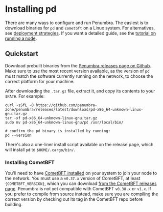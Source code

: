 
# Installing pd
There are many ways to configure and run Penumbra. The easiest is to download
binaries for `pd` and `cometbft` on a Linux system. For alternatives, see
[deployment strategies](./requirements.md#deployment-strategies).
If you want a detailed guide, see the [tutorial on running a node](../../tutorials/running-node.md).

## Quickstart
Download prebuilt binaries from the [Penumbra releases page on Github](https://github.com/penumbra-zone/penumbra/releases).
Make sure to use the most recent version available, as the version of `pd` must
match the software currently running on the network, to choose the correct platform for your machine.

After downloading the `.tar.gz` file, extract it, and copy its contents to your `$PATH`. For example:

```shell
curl -sSfL -O https://github.com/penumbra-zone/penumbra/releases/latest/download/pd-x86_64-unknown-linux-gnu.tar.gz
tar -xf pd-x86_64-unknown-linux-gnu.tar.gz
sudo mv pd-x86_64-unknown-linux-gnu/pd /usr/local/bin/

# confirm the pd binary is installed by running:
pd --version
```
There's also a one-liner install script available on the release page, which will install `pd` to `$HOME/.cargo/bin/`.

### Installing CometBFT

You'll need to have [CometBFT installed](https://docs.cometbft.com/v0.37/guides/install) on your system to join your node to the network.
You must use a `v0.37.x` version of CometBFT, at least <code>{COMETBFT_VERSION}</code>,
which you can download [from the CometBFT releases page](https://github.com/cometbft/cometbft/releases/).
Penumbra is not yet compatible with CometBFT `v0.38.x` or `v1.x`.
If you prefer to compile from source instead, make sure you are compiling the correct version by checking out its tag
in the CometBFT repo before building.
